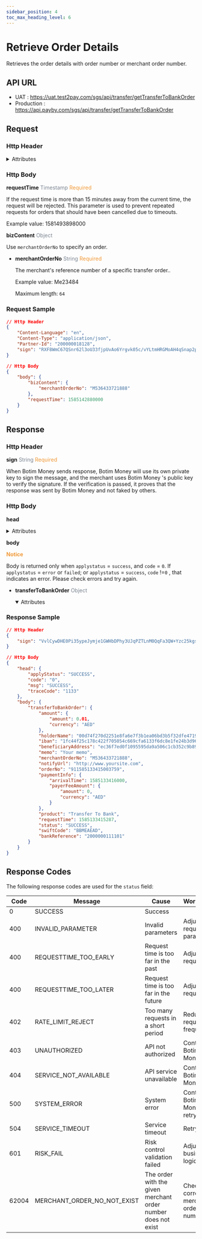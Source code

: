 ```yaml
---
sidebar_position: 4
toc_max_heading_level: 6
---
```



# Retrieve Order Details

Retrieves the order details with order number or merchant order number.



## API URL

- UAT : https://uat.test2pay.com/sgs/api/transfer/getTransferToBankOrder
- Production : https://api.payby.com/sgs/api/transfer/getTransferToBankOrder


## Request

### Http Header


<details>
  <summary>Attributes</summary>
  <RequestHeader/>
</details>


### Http Body

**requestTime**   <font color = ' #7d8793'>Timestamp</font>   <font color = '#f19938'>Required</font>

If the request time is more than 15 minutes away from the current time, the request will be rejected. This parameter is used to prevent repeated requests for orders that should have been cancelled due to timeouts.

Example value: 1581493898000


**bizContent**   <font color = ' #7d8793'>Object</font>  

Use `merchantOrderNo` to specify an order.

- **merchantOrderNo**   <font color = ' #7d8793'>String</font>    <font color = '#f19938'>Required</font>

  The merchant's reference number of a specific transfer order..

  Example value: Me23484

  Maximum length: `64`
  
  
### Request Sample

```json
// Http Header
{
    "Content-Language": "en",
    "Content-Type": "application/json",
    "Partner-Id": "200000018128",
    "sign": "RXF8WmC67QSnr62l3oU33fjpUvAo6Yrgvk05c/vYLtmHRGMoAH4qSnap2pto3mY7KgyP5wkNUsyQXJ/ZwbfccSONLb5zA7Z7q74IsOwdJw3BKXxVWr4tfjkA02Pfcp0cZWjE/Y8jTcbtgdc5VI90LNmkgPWbrSlDbNW8p3NlhnKg+Xfl95SgMBPF9afttsU/2a5jLnZXSVcXoSthxpJ6XkZwd45+jhOjBguT+IC8uLVSNRvwDisRGgf9PYv39OH6ITEhbY2sgjkdzBZBOZlt7awy2vkMEsePsuafwrNhuz7xzjj55PzNzk8+zCUu/791OhC/eFUyGimtDw5mX9cyQw=="
}

// Http Body
{
    "body": {
        "bizContent": {
            "merchantOrderNo": "M536433721888"
        },
        "requestTime": 1585142880000
    }
}
```


## Response

### Http Header


**sign**   <font color = ' #7d8793'>String</font>   <font color = '#f19938'>Required</font>

When Botim Money sends response, Botim Money will use its own private key to sign the message, and the merchant uses Botim Money 's public key to verify the signature. If the verification is passed, it proves that the response was sent by Botim Money and not faked by others.

### Http Body

**head**

  <details>
  <summary>Attributes</summary>
    <ResponseHead/>
  </details>

**body** 

**<font color = '#f19938'>Notice</font>**

Body is returned only when `applystatus` = `success`, and `code` = `0`.
If `applystatus` = `error` or `failed`;  or `applystatus` = `success`, `code` !=`0` , that indicates an error. Please check errors and try again.


- **transferToBankOrder**   <font color = ' #7d8793'>Object</font>

  <details open={true}>
  <summary>Attributes</summary>
    <TransferToBankOrder/>
  </details>

### Response Sample

```json
// Http Header
{
    "sign": "VvlCywDHE0Pi35ypeJymje1GWHbDPhy3UJqPZTLnM0QqFa3QW+Yzc25kgsrB9t58c2oRdWo+stcvMhOeOgbrXNOhLAECD5bpSr2L1xEVhowd1k8tNlq+w2WhzUM0A77YVO2wapqqtBvsFi09o/ix7gCyX+850oLLxEEbbBR48fufVJxcOQ4y7bdkSufd+9gY4vdcJYMmnToSVQ72ObekhyZiXhT5zfnHjbFYGGpRXh/HvDiE+OGdTDYmHH4Ui+funH9kCg291/pWIV8Yp0hIQJ29cuJyCYsm1brkLopU1eak7fgculNo5SnCZH9nTIHYsIQtsMAXgI8q0MecBR2ovw=="
}

// Http Body
{
    "head": {
        "applyStatus": "SUCCESS",
        "code": "0",
        "msg": "SUCCESS",
        "traceCode": "1133"
    },
    "body": {
        "transferToBankOrder": {
            "amount": {
                "amount": 0.01,
                "currency": "AED"
            },
            "holderName": "00d74f270d2251e8fa6e7f3b1ea06bd3b5f32dfe4719f9df60982c55b24e4898",
            "iban": "1fc44f25c178c422f705054c669cfa6133f6dc8e1fe24b3d96f847667db8b92c", 			
            "beneficiaryAddress": "ec36f7ed0f1095595da9a506c1cb352c9b89b69c4ceb2c562128c7241661afde",
            "memo": "Your memo",
            "merchantOrderNo": "M536433721888",
            "notifyUrl": "http://www.yoursite.com",
            "orderNo": "911585133415003759",
            "paymentInfo": {
                "arrivalTime": 1585133416000,
                "payerFeeAmount": {
                    "amount": 0,
                    "currency": "AED"
                }
            },
            "product": "Transfer To Bank",
            "requestTime": 1585133415287,
            "status": "SUCCESS",
            "swiftCode": "BBMEAEAD",
            "bankReference": "2000000111101"
        }
    }
}
```

## Response Codes

The following response codes are used for the `status` field:


| **Code** | **Message**                  | **Cause**                                      | **Workaround**                      |
|----------|------------------------------|------------------------------------------------|-----------------------------------|
| 0        | SUCCESS                      | Success                                        |                                   |
| 400      | INVALID_PARAMETER            | Invalid parameters                             | Adjust the request parameters     |
| 400      | REQUESTTIME_TOO_EARLY        | Request time is too far in the past            | Adjust the request time           |
| 400      | REQUESTTIME_TOO_LATER        | Request time is too far in the future          | Adjust the request time           |
| 402      | RATE_LIMIT_REJECT            | Too many requests in a short period            | Reduce request frequency          |
| 403      | UNAUTHORIZED                 | API not authorized                             | Contact Botim Money                     |
| 404      | SERVICE_NOT_AVAILABLE        | API service unavailable                        | Contact Botim Money                     |
| 500      | SYSTEM_ERROR                 | System error                                   | Contact Botim Money and retry later     |
| 504      | SERVICE_TIMEOUT              | Service timeout                                | Retry later                       |
| 601      | RISK_FAIL                    | Risk control validation failed                 | Adjust the business logic         |
| 62004    | MERCHANT_ORDER_NO_NOT_EXIST  | The order with the given merchant order number does not exist | Check and correct the merchant order number |
